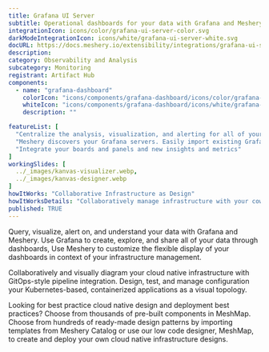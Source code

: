 ```yaml
---
title: Grafana UI Server
subtitle: Operational dashboards for your data with Grafana and Meshery
integrationIcon: icons/color/grafana-ui-server-color.svg
darkModeIntegrationIcon: icons/white/grafana-ui-server-white.svg
docURL: https://docs.meshery.io/extensibility/integrations/grafana-ui-server
description: 
category: Observability and Analysis
subcategory: Monitoring
registrant: Artifact Hub
components:
  - name: "grafana-dashboard"
    colorIcon: "icons/components/grafana-dashboard/icons/color/grafana-dashboard-color.svg"
    whiteIcon: "icons/components/grafana-dashboard/icons/white/grafana-dashboard-white.svg"
    description: ""

featureList: [
  "Centralize the analysis, visualization, and alerting for all of your data with Grafana.",
  "Meshery discovers your Grafana servers. Easily import existing Grafana dashboards and panels into Meshery",
  "Integrate your boards and panels and new insights and metrics"
]
workingSlides: [
  ../_images/kanvas-visualizer.webp,
  ../_images/kanvas-designer.webp
]
howItWorks: "Collaborative Infrastructure as Design"
howItWorksDetails: "Collaboratively manage infrastructure with your coworkers synchronously sharing the same designs."
published: TRUE
---
```

<p>
Query, visualize, alert on, and understand your data with Grafana and Meshery. Use Grafana to create, explore, and share all of your data through dashboards,
Use Meshery to customize the flexible display of your dashboards in context of your infrastructure management.
</p>
<p>
    Collaboratively and visually diagram your cloud native infrastructure with GitOps-style pipeline integration. Design, test, and manage configuration your Kubernetes-based, containerized applications as a visual topology.
</p>
<p>
    Looking for best practice cloud native design and deployment best practices? Choose from thousands of pre-built components in MeshMap. Choose from hundreds of ready-made design patterns by importing templates from Meshery Catalog or use our low code designer, MeshMap, to create and deploy your own cloud native infrastructure designs.
</p>
